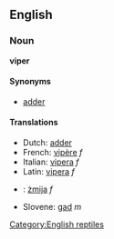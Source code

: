 ==English==
===Noun===
'''viper'''

====Synonyms====
*[[adder]]

====Translations====
*Dutch: [[adder#Dutch|adder]]
*French: [[vipère]] ''f''
*Italian: [[vipera]] ''f''
*Latin: [[vipera]] ''f''
*{{pl}}: [[żmija]] ''f''
*Slovene: [[gad]] ''m''

[[Category:English reptiles]]